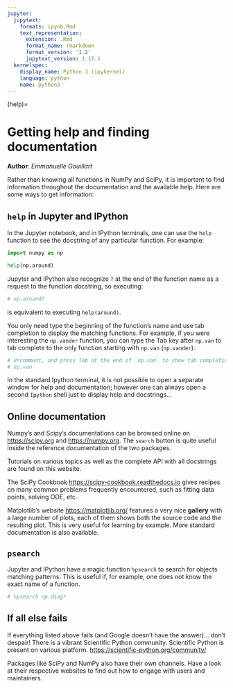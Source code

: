 ```yaml
---
jupyter:
  jupytext:
    formats: ipynb,Rmd
    text_representation:
      extension: .Rmd
      format_name: rmarkdown
      format_version: '1.2'
      jupytext_version: 1.17.1
  kernelspec:
    display_name: Python 3 (ipykernel)
    language: python
    name: python3
---
```


(help)=

# Getting help and finding documentation

**Author**: *Emmanuelle Gouillart*

Rather than knowing all functions in NumPy and SciPy, it is important to
find information throughout the documentation and the available help. Here are
some ways to get information:

## `help` in Jupyter and IPython

In the Jupyter notebook, and in IPython terminals, one can use the `help`
function to see the docstring of any particular function.  For example:

```python
import numpy as np

help(np.around)
```

Jupyter and IPython also recognize `?` at the end of the function name as a request to the function docstring, so executing:

```python
# np.around?
```

is equivalent to executing `help(around)`.

You only need type the beginning of the function's name and use tab completion
to display the matching functions.  For example, if you were interesting the `np.vander` function, you can type the Tab key after `np.van` to tab complete to the only function starting with `np.van` (`np.vander`).

```python
# Uncomment, and press Tab at the end of `np.van` to show tab completion.
# np.van
```

In the standard Ipython terminal, it is not possible to open a separate window
for help and documentation; however one can always open a second `Ipython`
shell just to display help and docstrings...

## Online documentation

Numpy's and Scipy's documentations can be browsed online on
<https://scipy.org> and <https://numpy.org>. The `search` button is quite
useful inside the reference documentation of the two packages.

Tutorials on various topics as well as the complete API with all docstrings are found on this website.

The SciPy Cookbook <https://scipy-cookbook.readthedocs.io> gives recipes on
many common problems frequently encountered, such as fitting data points,
solving ODE, etc.

Matplotlib's website <https://matplotlib.org/> features a very nice
**gallery** with a large number of plots, each of them shows both the source
code and the resulting plot. This is very useful for learning by example. More
standard documentation is also available.

## `psearch`

Jupyter and IPython have a magic function `%psearch` to search for objects
matching patterns. This is useful if, for example, one does not know the exact
name of a function.

```python
# %psearch np.diag*
```

## If all else fails

If everything listed above fails (and Google doesn't have the answer)... don't
despair! There is a vibrant Scientific Python community. Scientific Python is
present on various platform. <https://scientific-python.org/community/>

Packages like SciPy and NumPy also have their own channels. Have a look at
their respective websites to find out how to engage with users and
maintainers.
